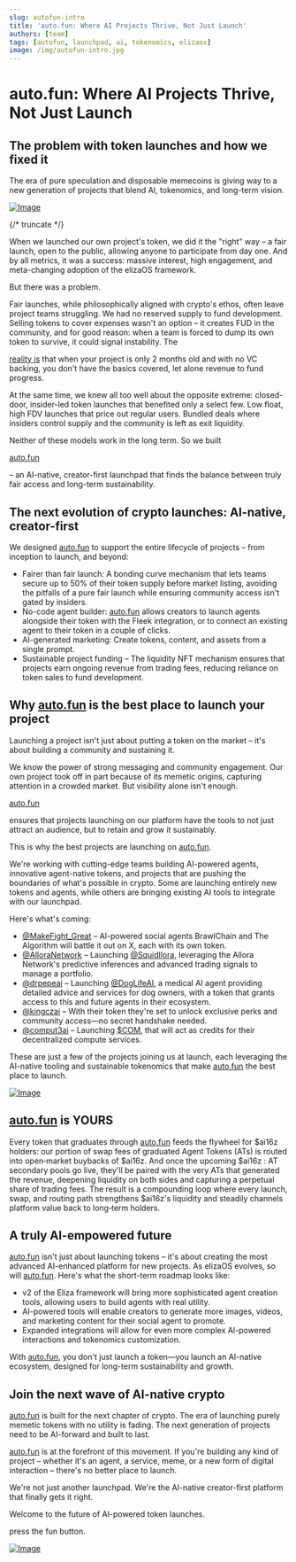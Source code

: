 ```yaml
---
slug: autofun-intro
title: 'auto.fun: Where AI Projects Thrive, Not Just Launch'
authors: [team]
tags: [autofun, launchpad, ai, tokenomics, elizaos]
image: /img/autofun-intro.jpg
---
```


# auto.fun: Where AI Projects Thrive, Not Just Launch

## The problem with token launches and how we fixed it

The era of pure speculation and disposable memecoins is giving way to a new generation of projects that blend AI, tokenomics, and long-term vision.

[![Image](https://pbs.twimg.com/media/Go105yoWMAIZ15e?format=jpg&name=900x900)](https://x.com/autodotfun/article/1915776667995267360/media/1913313952894693378)

{/* truncate */}

When we launched our own project's token, we did it the "right" way – a fair launch, open to the public, allowing anyone to participate from day one. And by all metrics, it was a success: massive interest, high engagement, and meta-changing adoption of the elizaOS framework.

But there was a problem.

Fair launches, while philosophically aligned with crypto's ethos, often leave project teams struggling. We had no reserved supply to fund development. Selling tokens to cover expenses wasn't an option – it creates FUD in the community, and for good reason: when a team is forced to dump its own token to survive, it could signal instability. The

[reality is](https://x.com/shawmakesmagic/status/1886829695343161494) that when your project is only 2 months old and with no VC backing, you don't have the basics covered, let alone revenue to fund progress.

At the same time, we knew all too well about the opposite extreme: closed-door, insider-led token launches that benefited only a select few. Low float, high FDV launches that price out regular users. Bundled deals where insiders control supply and the community is left as exit liquidity.

Neither of these models work in the long term. So we built

[auto.fun](https://auto.fun/)

– an AI-native, creator-first launchpad that finds the balance between truly fair access and long-term sustainability.

## The next evolution of crypto launches: AI-native, creator-first

We designed [auto.fun](https://auto.fun/) to support the entire lifecycle of projects – from inception to launch, and beyond:

- Fairer than fair launch: A bonding curve mechanism that lets teams secure up to 50% of their token supply before market listing, avoiding the pitfalls of a pure fair launch while ensuring community access isn't gated by insiders.
- No-code agent builder: [auto.fun](https://auto.fun/) allows creators to launch agents alongside their token with the Fleek integration, or to connect an existing agent to their token in a couple of clicks.
- AI-generated marketing: Create tokens, content, and assets from a single prompt.
- Sustainable project funding – The liquidity NFT mechanism ensures that projects earn ongoing revenue from trading fees, reducing reliance on token sales to fund development.

## Why [auto.fun](https://auto.fun/) is the best place to launch your project

Launching a project isn't just about putting a token on the market – it's about building a community and sustaining it.

We know the power of strong messaging and community engagement. Our own project took off in part because of its memetic origins, capturing attention in a crowded market. But visibility alone isn't enough.

[auto.fun](https://auto.fun/)

ensures that projects launching on our platform have the tools to not just attract an audience, but to retain and grow it sustainably.

This is why the best projects are launching on [auto.fun](https://auto.fun/).

We're working with cutting-edge teams building AI-powered agents, innovative agent-native tokens, and projects that are pushing the boundaries of what's possible in crypto. Some are launching entirely new tokens and agents, while others are bringing existing AI tools to integrate with our launchpad.

Here's what's coming:

- [@MakeFight_Great](https://x.com/@MakeFight_Great)
	– AI-powered social agents BrawlChain and The Algorithm will battle it out on X, each with its own token.
- [@AlloraNetwork](https://x.com/@AlloraNetwork)
  – Launching [@Squidllora](https://x.com/@Squidllora), leveraging the Allora Network's predictive inferences and advanced trading signals to manage a portfolio.
- [@drpepeai](https://x.com/@drpepeai)
	– Launching	[@DogLifeAI](https://x.com/@DogLifeAI), a medical AI agent providing detailed advice and services for dog owners, with a token that grants access to this and future agents in their ecosystem.
- [@kingczai](https://x.com/@kingczai)
	– With their token they're set to unlock exclusive perks and community access—no secret handshake needed.
- [@comput3ai](https://x.com/@comput3ai)
	– Launching	[$COM](https://x.com/search?q=%24COM&src=cashtag_click), that will act as credits for their decentralized compute services.

These are just a few of the projects joining us at launch, each leveraging the AI-native tooling and sustainable tokenomics that make [auto.fun](https://auto.fun/) the best place to launch.

[![Image](https://pbs.twimg.com/media/Go11Bo-WEAEIRur?format=jpg&name=900x900)](https://x.com/autodotfun/article/1915776667995267360/media/1913314087741558785)

## [auto.fun](https://auto.fun/) is YOURS

Every token that graduates through [auto.fun](https://auto.fun/) feeds the flywheel for $ai16z holders: our portion of swap fees of graduated Agent Tokens (ATs) is routed into open‑market buybacks of $ai16z. And once the upcoming $ai16z : AT secondary pools go live, they'll be paired with the very ATs that generated the revenue, deepening liquidity on both sides and capturing a perpetual share of trading fees. The result is a compounding loop where every launch, swap, and routing path strengthens $ai16z's liquidity and steadily channels platform value back to long‑term holders.

## A truly AI-empowered future

[auto.fun](https://auto.fun/) isn't just about launching tokens – it's about creating the most advanced AI-enhanced platform for new projects. As elizaOS evolves, so will [auto.fun](https://auto.fun/). Here's what the short-term roadmap looks like:

- v2 of the Eliza framework will bring more sophisticated agent creation tools, allowing users to build agents with real utility.
- AI-powered tools will enable creators to generate more images, videos, and marketing content for their social agent to promote.
- Expanded integrations will allow for even more complex AI-powered interactions and tokenomics customization.

With [auto.fun](https://auto.fun/), you don't just launch a token—you launch an AI-native ecosystem, designed for long-term sustainability and growth.

## Join the next wave of AI-native crypto

[auto.fun](https://auto.fun/) is built for the next chapter of crypto. The era of launching purely memetic tokens with no utility is fading. The next generation of projects need to be AI-forward and built to last.

[auto.fun](https://auto.fun/) is at the forefront of this movement. If you're building any kind of project – whether it's an agent, a service, meme, or a new form of digital interaction – there's no better place to launch.

We're not just another launchpad. We're the AI-native creator-first platform that finally gets it right.

Welcome to the future of AI-powered token launches.

press the fun button.

[![Image](https://pbs.twimg.com/media/Go11OXCXEAApjJx?format=png&name=900x900)](https://x.com/autodotfun/article/1915776667995267360/media/1913314306264862720)

